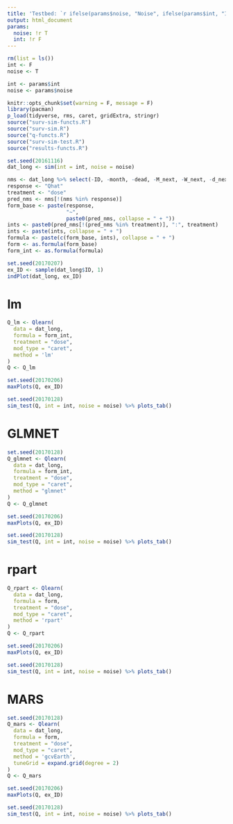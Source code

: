 ```yaml
---
title: 'Testbed: `r ifelse(params$noise, "Noise", ifelse(params$int, "Interaction", "Original"))`'
output: html_document
params:
  noise: !r T
  int: !r F
---
```


```r
rm(list = ls())
int <- F
noise <- T
```

```r
int <- params$int
noise <- params$noise
```

```r
knitr::opts_chunk$set(warning = F, message = F)
library(pacman)
p_load(tidyverse, rms, caret, gridExtra, stringr)
source("surv-sim-functs.R")
source("surv-sim.R")
source("q-functs.R")
source("surv-sim-test.R")
source("results-functs.R")
```

```r
set.seed(20161116)
dat_long <- sim(int = int, noise = noise)
```

```r
nms <- dat_long %>% select(-ID, -month, -dead, -M_next, -W_next, -d_next, -reward, -best, -surv_time) %>% names()
response <- "Qhat"
treatment <- "dose"
pred_nms <- nms[!(nms %in% response)]
form_base <- paste(response,
                   "~",
                   paste0(pred_nms, collapse = " + "))
ints <- paste0(pred_nms[!(pred_nms %in% treatment)], ":", treatment)
ints <- paste(ints, collapse = " + ")
formula <- paste(c(form_base, ints), collapse = " + ")
form <- as.formula(form_base)
form_int <- as.formula(formula)
```


```r
set.seed(20170207)
ex_ID <- sample(dat_long$ID, 1)
indPlot(dat_long, ex_ID)
```

# lm
```r
Q_lm <- Qlearn(
  data = dat_long,
  formula = form_int,
  treatment = "dose",
  mod_type = "caret",
  method = 'lm'
)
Q <- Q_lm
```

```r
set.seed(20170206)
maxPlots(Q, ex_ID)
```

```r
set.seed(20170128)
sim_test(Q, int = int, noise = noise) %>% plots_tab()
```


<!-- # RCS -->
<!-- ```{r} -->
<!-- set.seed(20170128) -->
<!-- Q_rcs <- Qlearn( -->
<!--   data = dat_long, -->
<!--   formula = form, -->
<!--   treatment = "dose", -->
<!--   mod_type = "rcs" -->
<!-- ) -->
<!-- Q <- Q_rcs -->
<!-- ``` -->

<!-- ```{r} -->
<!-- set.seed(20170206) -->
<!-- maxPlots(Q, ex_ID) -->
<!-- ``` -->

<!-- ```{r} -->
<!-- set.seed(20170128) -->
<!-- sim_test(Q, int = int, noise = noise) %>% plots_tab() -->
<!-- ``` -->

# GLMNET
```r
set.seed(20170128)
Q_glmnet <- Qlearn(
  data = dat_long,
  formula = form_int,
  treatment = "dose",
  mod_type = "caret",
  method = "glmnet"
)
Q <- Q_glmnet
```

```r
set.seed(20170206)
maxPlots(Q, ex_ID)
```

```r
set.seed(20170128)
sim_test(Q, int = int, noise = noise) %>% plots_tab()
```


# rpart
```r
Q_rpart <- Qlearn(
  data = dat_long,
  formula = form,
  treatment = "dose",
  mod_type = "caret",
  method = 'rpart'
)
Q <- Q_rpart
```

```r
set.seed(20170206)
maxPlots(Q, ex_ID)
```

```r
set.seed(20170128)
sim_test(Q, int = int, noise = noise) %>% plots_tab()
```


<!-- # ERT -->
<!-- ```{r} -->
<!-- # Tuning parameters: -->
<!-- #   mtry (# Randomly Selected Predictors) - also K ? -->
<!-- #   numRandomCuts (# Random Cuts) - K in CRT paper ? -->

<!-- # grid <- expand.grid(mtry = 3, numRandomCuts = 1) -->

<!-- Q_ert <- Qlearn( -->
<!--   data = dat_long, -->
<!--   formula = form, -->
<!--   treatment = "dose", -->
<!--   mod_type = "caret", -->
<!--   method = 'extraTrees', -->
<!--   # tuneGrid = grid, -->
<!--   ntree = 50, -->
<!--   # G in CRT paper -->
<!--   nodesize = 2 # nmin in CRT paper -->
<!-- ) -->

<!-- Q <- Q_ert -->
<!-- ``` -->

<!-- ```{r} -->
<!-- set.seed(20170206) -->
<!-- maxPlots(Q, ex_ID) -->
<!-- ``` -->

<!-- ```{r} -->
<!-- set.seed(20170128) -->
<!-- sim_test(Q, int = int, noise = noise) %>% plots_tab() -->
<!-- ``` -->

# MARS
```r
set.seed(20170128)
Q_mars <- Qlearn(
  data = dat_long,
  formula = form,
  treatment = "dose",
  mod_type = "caret",
  method = 'gcvEarth',
  tuneGrid = expand.grid(degree = 2)
)
Q <- Q_mars
```

```r
set.seed(20170206)
maxPlots(Q, ex_ID)
```

```r
set.seed(20170128)
sim_test(Q, int = int, noise = noise) %>% plots_tab()
```
